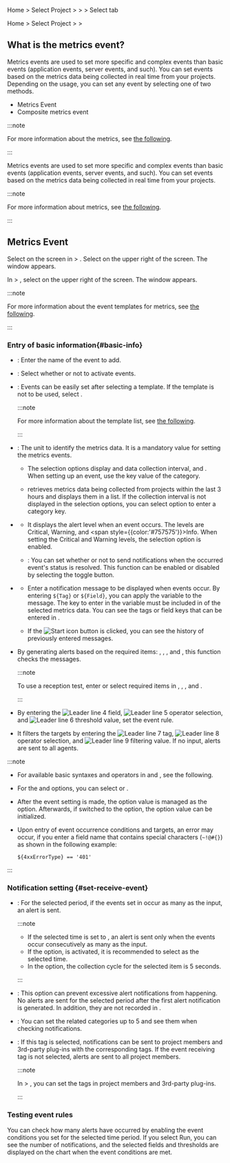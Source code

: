 <Xclude product="npm">

Home > Select Project > <Cmdname sid="event_statistic" className="uitext" /> > <Cmdname sid="event_setting" className="uitext" /> > Select <Cmdname sid="metrics" className="uitext" /> tab

</Xclude>

<InDoc product="npm">

Home > Select Project > <Cmdname sid="event_statistic" className="uitext" /> > <Cmdname sid="event_setting" className="uitext" />

</InDoc>

## What is the metrics event?

<Xclude product='npm'>

Metrics events are used to set more specific and complex events than basic events (application events, server events, and such). You can set events based on the metrics data being collected in real time from your projects. Depending on the usage, you can set any event by selecting one of two methods.

- Metrics Event
- Composite metrics event

:::note

For more information about the metrics, see [the following](metrics-intro).

:::

</Xclude>

<InDoc product='npm'>

Metrics events are used to set more specific and complex events than basic events (application events, server events, and such). You can set events based on the metrics data being collected in real time from your projects.

:::note

For more information about metrics, see [the following](../metrics/common-metrics-intro).

:::

</InDoc>

## Metrics Event

<Xclude product="npm">

Select <Cmdname sid="metrics" className="uitext" /> on the screen in <Cmdname sid="event_statistic" className="uitext" /> &gt; <Cmdname sid="event_setting" className="uitext" />. Select <Cmdname sid="add_notification" className="uitext" /> on the upper right of the screen. The <Cmdname sid="metrics_event" className="uitext" /> window appears.

</Xclude>

<InDoc product="npm">

In <Cmdname sid="event_statistic" className="uitext" /> &gt; <Cmdname sid="event_setting" className="uitext" />, select <Cmdname sid="add_notification" className="uitext" /> on the upper right of the screen. The <Cmdname sid="metrics_event" className="uitext" /> window appears.

</InDoc>

<ImgLang img='set-events-metrics.png' desc='Metrics Event' />

<InDoc product='kubernetes'>

:::note

For more information about the event templates for metrics, see [the following](#k8s-metrics-event-template).

:::

</InDoc>

### Entry of basic information{#basic-info}

- <Cmdname sid="event_name" className="uitext" />: Enter the name of the event to add.

- <Cmdname sid="enable_events" className="uitext" />: Select whether or not to activate events.

- <Cmdname sid="template" className="uitext" />: Events can be easily set after selecting a template. If the template is not to be used, select <Cmdname sid="metrics_option_disabled" className="uitext" />.

  <InDoc product='java,php,nodejs,python,golang,dotnet,postgresql,browser,npm'>

  :::note

  For more information about the template list, see [the following](#template).

  :::

  </InDoc>

- <Cmdname sid="category" className="uitext" />: The unit to identify the metrics data. It is a mandatory value for setting the metrics events.

  <ImgLang img='set-event-select-category.png' desc='Metrics Event - Category' />

  - The <Cmdname sid="category" className="uitext" /> selection options display <LinkImage img="number-01.png" className="ico" /> <Cmdname sid="name" className="uitext" /> and <LinkImage img="number-02.png" className="ico" /> data collection interval, and <LinkImage img="number-03.png" className="ico" /> <Cmdname sid="key" className="uitext" />. When setting up an event, use the key value of the category.

  - <Cmdname sid="category" className="uitext" /> retrieves metrics data being collected from projects within the last 3 hours and displays them in a list. If the collection interval is not displayed in the <Cmdname sid="category" className="uitext" /> selection options, you can select <Cmdname sid="enter_category_self" className="uitext" /> option to enter a category key.

- <Cmdname sid="level" className="uitext" />

  - It displays the alert level when an event occurs. The levels are <span class='vslow'>Critical</span>, <span class='slow'>Warning</span>, and <span style={{color:'#757575'}}>Info</span>. When setting the <span class='vslow'>Critical</span> and <span class='slow'>Warning</span> levels, the <Cmdname sid="resolved_event_notification" className="uitext" /> selection option is enabled.

  - <Cmdname sid="resolved_event_notification" className="uitext" /><ScrollToLink anchor='scrollTo-resolve-event' />: You can set whether or not to send notifications when the occurred event's status is resolved. This function can be enabled or disabled by selecting the toggle button.

- <Cmdname sid="message" className="uitext" />

  - Enter a notification message to be displayed when events occur. By entering <code>&#36;&#123;Tag&#125;</code> or <code>&#36;&#123;Field&#125;</code>, you can apply the variable to the message. The key to enter in the variable must be included in <Cmdname sid="category" className="uitext" /> of the selected metrics data. You can see the tags or field keys that can be entered in <Cmdname sid="tag_count" className="uitext" />.

    <ImgLang img='event-config-message-example.png' desc='Message example' />

  - If the ![Start icon](/img/ico-timing.svg) button is clicked, you can see the history of previously entered messages.

- <Cmdname sid="alert_test" className="uitext" />

  By generating alerts based on the required items: <Cmdname sid="event_name" className="uitext" />, <Cmdname sid="category" className="uitext" />, <Cmdname sid="level" className="uitext" />, and <Cmdname sid="message" className="uitext" />, this function checks the messages.

  :::note

  To use a reception test, enter or select required items in <Cmdname sid="event_name" className="uitext" />, <Cmdname sid="category" className="uitext" />, <Cmdname sid="level" className="uitext" />, and <Cmdname sid="message" className="uitext" />.

  :::

- <Cmdname sid="metrics_event_rules" className="uitext" />

  <ImgLang img='set-event-condition.png' desc='Event Rule' />

  By entering the ![Leader line 4](/img/number-04.png) field, ![Leader line 5](/img/number-05.png) operator selection, and ![Leader line 6](/img/number-06.png) threshold value, set the event rule.

- <Cmdname sid="alert_object_filtering" className="uitext" />

  <ImgLang img='set-event-filtering.png' desc='Filtering event targets' />

  It filters the targets by entering the ![Leader line 7](/img/number-07.png) tag, ![Leader line 8](/img/number-08.png) operator selection, and ![Leader line 9](/img/number-09.png) filtering value. If no input, alerts are sent to all agents.

:::note

- For available basic syntaxes and operators in <Cmdname sid="metrics_event_rules" className="uitext" /> and <Cmdname sid="alert_object_filtering" className="uitext" />, see <Link to="#condition-guide">the following</Link>.

- For the <Cmdname sid="metrics_event_rules" className="uitext" /> and <Cmdname sid="alert_object_filtering" className="uitext" /> options, you can select <Cmdname sid="metrics_rule_select" className="uitext" /> or <Cmdname sid="metrics_rule_direct" className="uitext" />.

- After the event setting is made, the option value is managed as the <Cmdname sid="metrics_rule_direct" className="uitext" /> option. Afterwards, if switched to the <Cmdname sid="metrics_rule_select" className="uitext" /> option, the option value can be initialized.

- Upon entry of event occurrence conditions and targets, an error may occur, if you enter a field name that contains special characters (<code>~!@#$%^&*()_+=-[]`</code>) or begins with a number. In this case, select the <Cmdname sid="metrics_rule_direct" className="uitext" /> option and then enter values enclosing with curly brackets (<code>${}</code>) as shown in the following example:

  ```text
  ${4xxErrorType} == '401'
  ```

:::

### Notification setting {#set-receive-event}

<ImgLang img='set-event-receive.png' desc='Notification Setting' />

- <Cmdname sid="number_of_event" className="uitext" />: For the selected period, if the events set in <Cmdname sid="metrics_event_rules" className="uitext" /> occur as many as the input, an alert is sent.

  :::note

  - If the selected time is set to <Cmdname sid="metrics_option_disabled" className="uitext" />, an alert is sent only when the events occur consecutively as many as the input.
  - If the option, <Cmdname sid="resolved_event_notification" className="uitext" /> is activated, it is recommended to select <Cmdname sid="metrics_option_disabled" className="uitext" /> as the selected time.
  - In the <Cmdname sid="category" className="uitext" /> option, the collection cycle for the selected item is 5 seconds.

  :::

- <Cmdname sid="event_pause" className="uitext" /><ScrollToLink anchor='scrollTo-event-pause' />: This option can prevent excessive alert notifications from happening. No alerts are sent for the selected period after the first alert notification is generated. In addition, they are not recorded in <Cmdname sid="event_history" className="uitext" />.

- <Cmdname sid="related_category" className="uitext" />: You can set the related categories up to 5 and see them when checking notifications.

- <Cmdname sid="event_tag" className="uitext" />: If this tag is selected, notifications can be sent to project members and 3rd-party plug-ins with the corresponding tags. If the event receiving tag is not selected, alerts are sent to all project members.

  :::note

  In <Cmdname sid="event_statistic" className="uitext" /> &gt; <Cmdname sid="event_receive_configuration" className="uitext" />, you can set the tags in project members and 3rd-party plug-ins.

  :::

### Testing event rules

<ImgLang img='set-event-test.png' desc='Alert Test' />

You can check how many alerts have occurred by enabling the event conditions you set for the selected time period. If you select Run, you can see the number of notifications, and the selected fields and thresholds are displayed on the chart when the event conditions are met.

